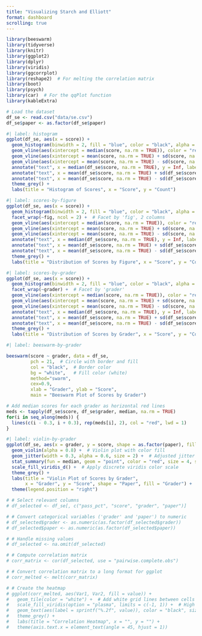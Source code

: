 ```yaml
---
title: "Visualizing Starch and Elliott"
format: dashboard
scrolling: true 
---
```



```r
library(beeswarm)
library(tidyverse)
library(knitr)
library(ggplot2)
library(dplyr)
library(viridis)
library(ggcorrplot)
library(reshape2)  # For melting the correlation matrix
library(boot)
library(psych)
library(car)  # For the qqPlot function
library(kableExtra)
```


```r
# Load the dataset
df_se <- read.csv("data/se.csv")
df_se$paper <- as.factor(df_se$paper)
```


```r
#| label: histogram
ggplot(df_se, aes(x = score)) +
  geom_histogram(binwidth = 2, fill = "blue", color = "black", alpha = 0.7) +
  geom_vline(aes(xintercept = median(score, na.rm = TRUE)), color = "red", linetype = "dashed", size = 1) +
  geom_vline(aes(xintercept = mean(score, na.rm = TRUE) + sd(score, na.rm = TRUE)), color = "orange", linetype = "dotted", size = 1) +
  geom_vline(aes(xintercept = mean(score, na.rm = TRUE) - sd(score, na.rm = TRUE)), color = "orange", linetype = "dotted", size = 1) +
  annotate("text", x = median(df_se$score, na.rm = TRUE), y = Inf, label = paste0("Median = ", round(median(df_se$score, na.rm = TRUE), 2)), vjust = -0.5, color = "red") +
  annotate("text", x = mean(df_se$score, na.rm = TRUE) + sd(df_se$score, na.rm = TRUE), y = Inf, label = paste0("+1 SD = ", round(mean(df_se$score, na.rm = TRUE) + sd(df_se$score, na.rm = TRUE), 2)), vjust = -1.5, color = "orange") +
  annotate("text", x = mean(df_se$score, na.rm = TRUE) - sd(df_se$score, na.rm = TRUE), y = Inf, label = paste0("-1 SD = ", round(mean(df_se$score, na.rm = TRUE) - sd(df_se$score, na.rm = TRUE), 2)), vjust = -1.5, color = "orange") +
  theme_grey() +
  labs(title = "Histogram of Scores", x = "Score", y = "Count")
```

```r
#| label: scores-by-figure
ggplot(df_se, aes(x = score)) +
  geom_histogram(binwidth = 2, fill = "blue", color = "black", alpha = 0.7) +
  facet_wrap(~fig, ncol = 2) +  # Facet by 'fig', 2 columns
  geom_vline(aes(xintercept = median(score, na.rm = TRUE)), color = "red", linetype = "dashed", size = 1) +
  geom_vline(aes(xintercept = mean(score, na.rm = TRUE) + sd(score, na.rm = TRUE)), color = "orange", linetype = "dotted", size = 1) +
  geom_vline(aes(xintercept = mean(score, na.rm = TRUE) - sd(score, na.rm = TRUE)), color = "orange", linetype = "dotted", size = 1) +
  annotate("text", x = median(df_se$score, na.rm = TRUE), y = Inf, label = paste0("Median = ", round(median(df_se$score, na.rm = TRUE), 2)), vjust = -0.5, color = "red") +
  annotate("text", x = mean(df_se$score, na.rm = TRUE) + sd(df_se$score, na.rm = TRUE), y = Inf, label = paste0("+1 SD = ", round(mean(df_se$score, na.rm = TRUE) + sd(df_se$score, na.rm = TRUE), 2)), vjust = -1.5, color = "orange") +
  annotate("text", x = mean(df_se$score, na.rm = TRUE) - sd(df_se$score, na.rm = TRUE), y = Inf, label = paste0("-1 SD = ", round(mean(df_se$score, na.rm = TRUE) - sd(df_se$score, na.rm = TRUE), 2)), vjust = -1.5, color = "orange") +
  theme_grey() +
  labs(title = "Distribution of Scores by Figure", x = "Score", y = "Count")
```




```r
#| label: scores-by-grader
ggplot(df_se, aes(x = score)) +
  geom_histogram(binwidth = 2, fill = "blue", color = "black", alpha = 0.7) +
  facet_wrap(~grader) +  # Facet by 'grader'
  geom_vline(aes(xintercept = median(score, na.rm = TRUE)), color = "red", linetype = "dashed", size = 1) +
  geom_vline(aes(xintercept = mean(score, na.rm = TRUE) + sd(score, na.rm = TRUE)), color = "orange", linetype = "dotted", size = 1) +
  geom_vline(aes(xintercept = mean(score, na.rm = TRUE) - sd(score, na.rm = TRUE)), color = "orange", linetype = "dotted", size = 1) +
  annotate("text", x = median(df_se$score, na.rm = TRUE), y = Inf, label = paste0("Median = ", round(median(df_se$score, na.rm = TRUE), 2)), vjust = -0.5, color = "red") +
  annotate("text", x = mean(df_se$score, na.rm = TRUE) + sd(df_se$score, na.rm = TRUE), y = Inf, label = paste0("+1 SD = ", round(mean(df_se$score, na.rm = TRUE) + sd(df_se$score, na.rm = TRUE), 2)), vjust = -1.5, color = "orange") +
  annotate("text", x = mean(df_se$score, na.rm = TRUE) - sd(df_se$score, na.rm = TRUE), y = Inf, label = paste0("-1 SD = ", round(mean(df_se$score, na.rm = TRUE) - sd(df_se$score, na.rm = TRUE), 2)), vjust = -1.5, color = "orange") +
  theme_grey() +
  labs(title = "Distribution of Scores by Grader", x = "Score", y = "Count")
```

```r
#| label: beeswarm-by-grader

beeswarm(score ~ grader, data = df_se,
         pch = 21,  # Circle with border and fill
         col = "black",  # Border color
         bg = "white",   # Fill color (white)
         method="swarm",
         cex=0.9,
         xlab = "Grader", ylab = "Score",
         main = "Beeswarm Plot of Scores by Grader")

# Add median scores for each grader as horizontal red lines
meds <- tapply(df_se$score, df_se$grader, median, na.rm = TRUE)
for(i in seq_along(meds)) {
  lines(c(i - 0.3, i + 0.3), rep(meds[i], 2), col = "red", lwd = 1)
}
```


```r
#| label: violin-by-grader
ggplot(df_se, aes(x = grader, y = score, shape = as.factor(paper), fill = grader)) +
  geom_violin(alpha = 0.8) +  # Violin plot with color fill
  geom_jitter(width = 0.3, alpha = 0.6, size = 2) +  # Adjusted jitter properties
  stat_summary(fun = median, geom = "point", color = "red", size = 4, shape = 23, fill = "red") +  # Median indicator in red
  scale_fill_viridis_d() +  # Apply discrete viridis color scale
  theme_grey() +
  labs(title = "Violin Plot of Scores by Grader",
       x = "Grader", y = "Score", shape = "Paper", fill = "Grader") +
  theme(legend.position = "right")
```



```r

# # Select relevant columns
# df_selected <- df_se[, c("pass_pct", "score", "grader", "paper")]

# # Convert categorical variables ('grader' and 'paper') to numeric
# df_selected$grader <- as.numeric(as.factor(df_selected$grader))
# df_selected$paper <- as.numeric(as.factor(df_selected$paper))

# # Handle missing values
# df_selected <- na.omit(df_selected)  

# # Compute correlation matrix
# corr_matrix <- cor(df_selected, use = "pairwise.complete.obs")

# # Convert correlation matrix to a long format for ggplot
# corr_melted <- melt(corr_matrix)

# # Create the heatmap
# ggplot(corr_melted, aes(Var1, Var2, fill = value)) +
#   geom_tile(color = "white") +  # Add white grid lines between cells
#   scale_fill_viridis(option = "plasma", limits = c(-1, 1)) +  # High contrast colors
#   geom_text(aes(label = sprintf("%.2f", value)), color = "black", size = 4) +  # Add correlation values
#   theme_grey() +
#   labs(title = "Correlation Heatmap", x = "", y = "") +
#   theme(axis.text.x = element_text(angle = 45, hjust = 1))
```

